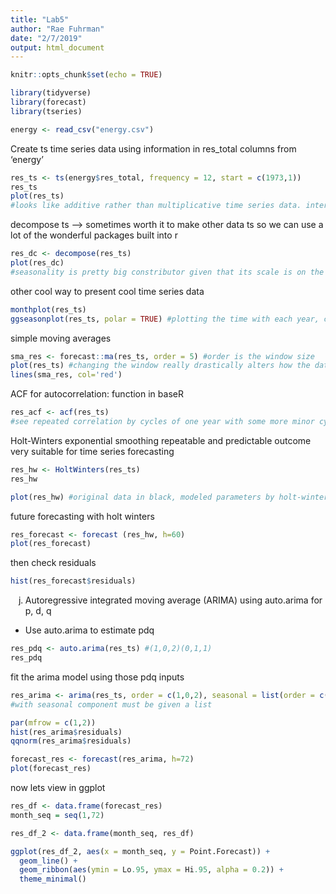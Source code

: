 ```yaml
---
title: "Lab5"
author: "Rae Fuhrman"
date: "2/7/2019"
output: html_document
---
```


```r
knitr::opts_chunk$set(echo = TRUE)
```

```r

library(tidyverse)
library(forecast)
library(tseries)

```


```r
energy <- read_csv("energy.csv")

```

Create ts time series data using information in res_total columns from 'energy'
```r

res_ts <- ts(energy$res_total, frequency = 12, start = c(1973,1))
res_ts
plot(res_ts)
#looks like additive rather than multiplicative time series data. intermediate peaks have gotten increasingly large. 

```

decompose ts --> sometimes worth it to make other data ts so we can use a lot of the wonderful packages built into r

```r

res_dc <- decompose(res_ts)
plot(res_dc)
#seasonality is pretty big constributor given that its scale is on the order or hundreds which is a pretty big chunk of our total data

```


other cool way to present cool time series data

```r

monthplot(res_ts)
ggseasonplot(res_ts, polar = TRUE) #plotting the time with each year, can also customize with all ggplot stuff. polar = true makes it a circular 

```

simple moving averages

```r

sma_res <- forecast::ma(res_ts, order = 5) #order is the window size
plot(res_ts) #changing the window really drastically alters how the data appears so be very careful when presenting so we arent misleading to whats actually happen. always show original data and then on top of it show the moving average.
lines(sma_res, col='red')

```

ACF for autocorrelation: function in baseR
```r

res_acf <- acf(res_ts)
#see repeated correlation by cycles of one year with some more minor cycles 

```

Holt-Winters exponential smoothing
repeatable and predictable outcome very suitable for time series forecasting

```r

res_hw <- HoltWinters(res_ts)
res_hw

plot(res_hw) #original data in black, modeled parameters by holt-winters in red

```
future forecasting with holt winters

```r

res_forecast <- forecast (res_hw, h=60)
plot(res_forecast)

```

then check residuals

```r

hist(res_forecast$residuals)

```

j. Autoregressive integrated moving average (ARIMA) using auto.arima for p, d, q

- Use auto.arima to estimate pdq

```r

res_pdq <- auto.arima(res_ts) #(1,0,2)(0,1,1)
res_pdq

```
fit the arima model using those pdq inputs

```r

res_arima <- arima(res_ts, order = c(1,0,2), seasonal = list(order = c(0,1,1)))
#with seasonal component must be given a list 
```

```r
par(mfrow = c(1,2))
hist(res_arima$residuals)
qqnorm(res_arima$residuals)
```


```r
forecast_res <- forecast(res_arima, h=72)
plot(forecast_res)

```

now lets view in ggplot

```r

res_df <- data.frame(forecast_res)
month_seq = seq(1,72)

res_df_2 <- data.frame(month_seq, res_df)

ggplot(res_df_2, aes(x = month_seq, y = Point.Forecast)) + 
  geom_line() +
  geom_ribbon(aes(ymin = Lo.95, ymax = Hi.95, alpha = 0.2)) +
  theme_minimal()

```

